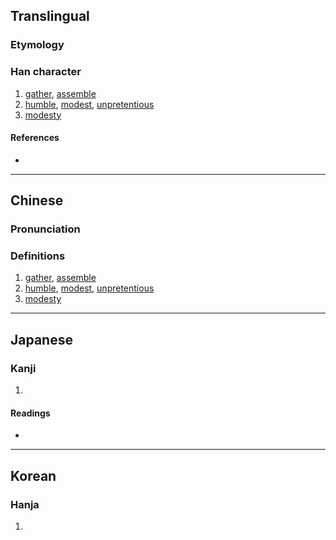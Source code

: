 {{character info/new}}
==Translingual==

===Etymology===
{{Han compound|人|尊|c1=s|t1=people|c2=p|ls=psc}}

===Han character===
{{Han char|rn=9|rad=人|as=12|sn=14|four=28246|canj=OTWI|ids=⿰亻尊}}

# [[gather]], [[assemble]]
# [[humble]], [[modest]], [[unpretentious]]
# [[modesty]]

====References====
* {{Han ref|kx=0116.170|dkj=01093|dj=0247.290|hdz=10221.080|uh=50D4|ud=20692|bh=E0F1|bd=57585}}

----

==Chinese==
{{zh-forms}}

===Pronunciation===
{{zh-pron
|m=zǔn
|c=zyun2
|mc=y
|oc=y
|ma=
|cat=v,a,n
}}

===Definitions===
{{zh-hanzi}}

# [[gather]], [[assemble]]
# [[humble]], [[modest]], [[unpretentious]]
# [[modesty]]

----

==Japanese==

===Kanji===
{{ja-kanji|grade=|rs=人12}}

# {{defn|lang=ja|sort=人12}}

====Readings====
* {{ja-readings|on=[[そん]] (son)|kun=[[あつまる]] (atsumaru), [[おおい]] (ooi), [[うやうやしい]] (uyauyashii)}}

----

==Korean==

===Hanja===
{{ko-hanja|hangeul=준|rv=jun|mr=chun}}

# {{defn|lang=ko|sort=人12}}